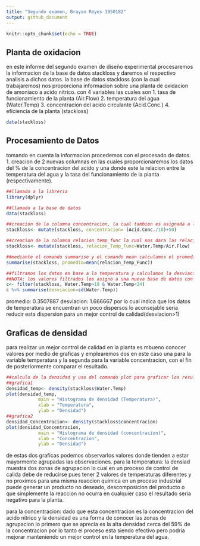 ---
title: "Segundo examen, Brayan Reyes 1950182"
output: github_document
---

```{r setup, include=FALSE}
knitr::opts_chunk$set(echo = TRUE)
```

## Planta de oxidacion

en este informe del segundo examen de diseño experimental procesaremos la informacion de la base de datos stackloss y daremos el respectivo analisis a dichos datos.
la base de datos stackloss (con la cual trabajaremos) nos proporciona informacion sobre una planta de oxidacion de amoniaco a acido nitrico.
con 4 variables las cuales son 
1. tasa de funcionamiento de la planta (Air.Flow)
2. temperatura del agua (Water.Temp)
3. concentracion del acido circulante (Acid.Conc.)
4. eficiencia de la planta (stackloss)
```{r}
data(stackloss)
```


## Procesamiento de Datos

tomando en cuenta la informacion procedemos con el procesado de datos.
1. creacion de 2 nuevas columnas en las cuales proporcionaremos los datos del % de la concentracion del acido y una donde este la relacion entre la temperatura del agua y la tasa del funcionamiento de la planta (respectivamente).

```{r}
##llamado a la libreria
library(dplyr)

##llamado a la base de datos
data(stackloss)

##creacion de la columna concentracion, la cual tambien es asignada a la base de datos principal para tener un mejor control 
stackloss<- mutate(stackloss, concentracion= (Acid.Conc./10)+50)

##creacion de la columna relacion_temp_func la cual nos dara las relaciones respectivas entre la temperatura y el funcionamiento de la planta 
stackloss<- mutate(stackloss, relacion_Temp_Func=Water.Temp/Air.Flow)

##mediante el comando summarise y el comando mean calculamos el promedio de la columna relacion
summarise(stackloss, promedio=mean(relacion_Temp_Func))

##filtramos los datos en base a la temperatura y calculamos la desviacion estandar
##NOTA: los valores filtrados los asigno a una nueva base de datos con el fin de facilitar la lectura de dischos datos manteniendo la base de datos stackloss intacta
c<- filter(stackloss, Water.Temp>18 & Water.Temp<24)
c %>% summarise(desviacion=sd(Water.Temp))

```
promedio: 0.3507887
desviacion: 1.666667 por lo cual indica que los datos de temperatura se encuentran un poco dispersos lo aconsejable seria reducir esta dispersion para un mejor control de calidad(desviacion>1)

## Graficas de densidad

para realizar un mejor control de calidad en la planta es mbueno conocer valores por medio de graficas y emplearemos dos en este caso una para la variable temperatura y la segunda para la variable concentracion, con el fin de posteriormente comparar el resultado.

```{r pressure, echo=FALSE}
##calculo de la densidad y uso del comando plot para graficar los resultados
##grafica1
densidad_temp<- density(stackloss$Water.Temp)
plot(densidad_temp,
            main = "Histograma de densidad (Temperatura)",
            xlab = "Temperatura",
            ylab = "Densidad")
##grafica2
densidad_Concentracion<- density(stackloss$concentracion)
plot(densidad_Concentracion,
            main = "Histograma de densidad (concentracion)",
            xlab = "Concentracion",
            ylab = "Densidad")
```

de estas dos graficas podemos observarlos valores donde tienden a estar mayormente agrupadas las observaciones.
para la temperatura: la densiad muestra dos zonas de agrupacion lo cual en un proceso de control de calida debe de reducirse pues tener 2 valores de temperaturas diferentes y no proximos para una misma reaccion quimica en un proceso industrial puede generar un producto no deseado, descomposicion del producto o que simplemente la reaccion no ocurra en cualquier caso el resultado seria negativo para la planta.

para la concentracion: dado que esta concentracion es la concentracion del acido nitrico y la densidad es una forma de conocer las zonas de agrupacion lo primero que se aprecia es la alta densidad cerca del 59% de la concentracion por lo tanto el proceso esta siendo efectivo pero podria mejorar manteniendo un mejor control en la temperatura del agua.